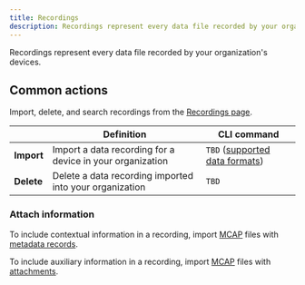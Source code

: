 ```yaml
---
title: Recordings
description: Recordings represent every data file recorded by your organization's devices.
---
```


Recordings represent every data file recorded by your organization's devices.

## Common actions

Import, delete, and search recordings from the [Recordings page](https://console.foxglove.dev/recordings).

|            | Definition                                                | CLI command                           |
| ---------- | --------------------------------------------------------- | ------------------------------------- |
| **Import** | Import a data recording for a device in your organization | `TBD` ([supported data formats](TBD)) |
| **Delete** | Delete a data recording imported into your organization   | `TBD`                                 |


### Attach information

To include contextual information in a recording, import [MCAP](https://mcap.dev) files with [metadata records](TBD).

To include auxiliary information in a recording, import [MCAP](https://mcap.dev) files with [attachments](TBD).
